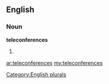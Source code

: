 ==English==

===Noun===
'''teleconferences'''

# {{plural of|[[teleconference]]}}

[[Category:English plurals]]

[[ar:teleconferences]]
[[my:teleconferences]]